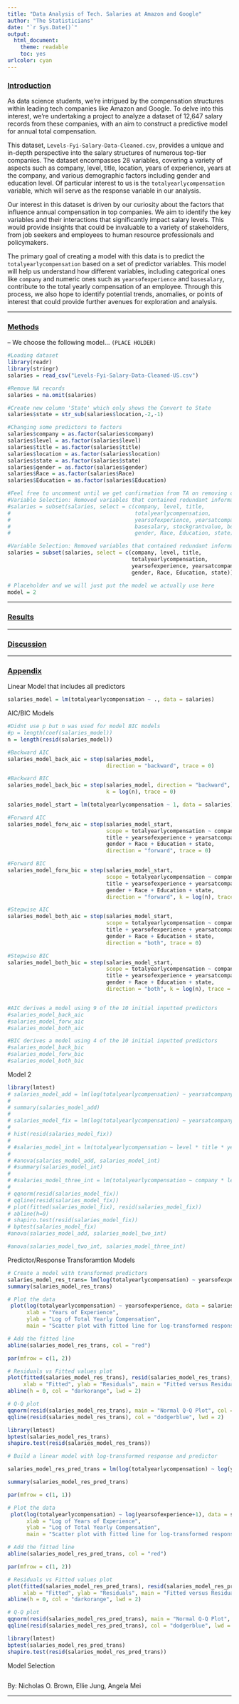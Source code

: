 ```yaml
---
title: "Data Analysis of Tech. Salaries at Amazon and Google"
author: "The Statisticians"
date: "`r Sys.Date()`"
output:
  html_document: 
    theme: readable
    toc: yes
urlcolor: cyan
---
```


### <u>Introduction</u>

As data science students, we're intrigued by the compensation structures within leading tech companies like Amazon and Google. To delve into this interest, we're undertaking a project to analyze a dataset of 12,647 salary records from these companies, with an aim to construct a predictive model for annual total compensation.

This dataset, `Levels-Fyi-Salary-Data-Cleaned.csv`, provides a unique and in-depth perspective into the salary structures of numerous top-tier companies. The dataset encompasses 28 variables, covering a variety of aspects such as company, level, title, location, years of experience, years at the company, and various demographic factors including gender and education level. Of particular interest to us is the `totalyearlycompensation` variable, which will serve as the response variable in our analysis.

Our interest in this dataset is driven by our curiosity about the factors that influence annual compensation in top companies. We aim to identify the key variables and their interactions that significantly impact salary levels. This would provide insights that could be invaluable to a variety of stakeholders, from job seekers and employees to human resource professionals and policymakers.

The primary goal of creating a model with this data is to predict the `totalyearlycompensation` based on a set of predictor variables. This model will help us understand how different variables, including categorical ones like `company` and numeric ones such as `yearsofexperience` and `basesalary`, contribute to the total yearly compensation of an employee. Through this process, we also hope to identify potential trends, anomalies, or points of interest that could provide further avenues for exploration and analysis.

***

### <u>Methods</u>

-- We choose the following model... `(PLACE HOLDER)`

```r
#Loading dataset
library(readr)
library(stringr)
salaries = read_csv("Levels-Fyi-Salary-Data-Cleaned-US.csv")

#Remove NA records
salaries = na.omit(salaries)

#Create new column 'State' which only shows the Convert to State
salaries$state = str_sub(salaries$location,-2,-1)

#Changing some predictors to factors
salaries$company = as.factor(salaries$company)
salaries$level = as.factor(salaries$level)
salaries$title = as.factor(salaries$title)
salaries$location = as.factor(salaries$location)
salaries$state = as.factor(salaries$state)
salaries$gender = as.factor(salaries$gender)
salaries$Race = as.factor(salaries$Race)
salaries$Education = as.factor(salaries$Education)

#Feel free to uncomment until we get confirmation from TA on removing columns or not
#Variable Selection: Removed variables that contained redundant information 
#salaries = subset(salaries, select = c(company, level, title,
#                                       totalyearlycompensation,
#                                       yearsofexperience, yearsatcompany, tag,
#                                       basesalary, stockgrantvalue, bonus,
#                                       gender, Race, Education, state))

#Variable Selection: Removed variables that contained redundant information 
salaries = subset(salaries, select = c(company, level, title,
                                       totalyearlycompensation,
                                       yearsofexperience, yearsatcompany, tag,
                                       gender, Race, Education, state))
```

```r
# Placeholder and we will just put the model we actually use here 
model = 2
```


***

### <u>Results</u>


***

### <u>Discussion</u>


***

### <u>Appendix</u> 

Linear Model that includes all predictors
```r
salaries_model = lm(totalyearlycompensation ~ ., data = salaries)
```

AIC/BIC Models
```r
#Didnt use p but n was used for model BIC models  
#p = length(coef(salaries_model))
n = length(resid(salaries_model))

#Backward AIC
salaries_model_back_aic = step(salaries_model,
                               direction = "backward", trace = 0)

#Backward BIC
salaries_model_back_bic = step(salaries_model, direction = "backward",
                               k = log(n), trace = 0)

salaries_model_start = lm(totalyearlycompensation ~ 1, data = salaries)

#Forward AIC
salaries_model_forw_aic = step(salaries_model_start, 
                               scope = totalyearlycompensation ~ company + level +
                               title + yearsofexperience + yearsatcompany + tag +
                               gender + Race + Education + state,
                               direction = "forward", trace = 0)

#Forward BIC
salaries_model_forw_bic = step(salaries_model_start, 
                               scope = totalyearlycompensation ~ company + level +
                               title + yearsofexperience + yearsatcompany + tag +
                               gender + Race + Education + state,
                               direction = "forward", k = log(n), trace = 0)

#Stepwise AIC
salaries_model_both_aic = step(salaries_model_start, 
                               scope = totalyearlycompensation ~ company + level +
                               title + yearsofexperience + yearsatcompany + tag +
                               gender + Race + Education + state,
                               direction = "both", trace = 0)

#Stepwise BIC
salaries_model_both_bic = step(salaries_model_start, 
                               scope = totalyearlycompensation ~ company + level +
                               title + yearsofexperience + yearsatcompany + tag +
                               gender + Race + Education + state,
                               direction = "both", k = log(n), trace = 0)


#AIC derives a model using 9 of the 10 initial inputted predictors
#salaries_model_back_aic
#salaries_model_forw_aic
#salaries_model_both_aic

#BIC derives a model using 4 of the 10 initial inputted predictors
#salaries_model_back_bic
#salaries_model_forw_bic
#salaries_model_both_bic
```

Model 2 
```r
library(lmtest)
# salaries_model_add = lm(log(totalyearlycompensation) ~ yearsatcompany * title * state * level, data = salaries)
# 
# summary(salaries_model_add)
# 
# salaries_model_fix = lm(log(totalyearlycompensation) ~ yearsatcompany * title * state * level, data = salaries, subset = cooks.distance(salaries_model_add) < 4 / length(cooks.distance(salaries_model_add)))
# 
# hist(resid(salaries_model_fix))
# 
# #salaries_model_int = lm(totalyearlycompensation ~ level * title * yearsofexperience * yearsatcompany, data = salaries)
# 
# #anova(salaries_model_add, salaries_model_int)
# #summary(salaries_model_int)
# 
# #salaries_model_three_int = lm(totalyearlycompensation ~ company * level * yearsofexperience, data = salaries)
# 
# qqnorm(resid(salaries_model_fix))
# qqline(resid(salaries_model_fix))
# plot(fitted(salaries_model_fix), resid(salaries_model_fix))
# abline(h=0)
# shapiro.test(resid(salaries_model_fix))
# bptest(salaries_model_fix)
#anova(salaries_model_add, salaries_model_two_int)

#anova(salaries_model_two_int, salaries_model_three_int)

```


Predictor/Response Transforamtion Models
```r
# Create a model with transformed predictors
salaries_model_res_trans= lm(log(totalyearlycompensation) ~ yearsofexperience, data = salaries)
summary(salaries_model_res_trans)

# Plot the data
 plot(log(totalyearlycompensation) ~ yearsofexperience, data = salaries,
      xlab = "Years of Experience",
      ylab = "Log of Total Yearly Compensation",
      main = "Scatter plot with fitted line for log-transformed response model")

# Add the fitted line
abline(salaries_model_res_trans, col = "red")

par(mfrow = c(1, 2))

# Residuals vs Fitted values plot
plot(fitted(salaries_model_res_trans), resid(salaries_model_res_trans), col = "grey", pch = 20,
     xlab = "Fitted", ylab = "Residuals", main = "Fitted versus Residuals")
abline(h = 0, col = "darkorange", lwd = 2)

# Q-Q plot
qqnorm(resid(salaries_model_res_trans), main = "Normal Q-Q Plot", col = "darkgrey")
qqline(resid(salaries_model_res_trans), col = "dodgerblue", lwd = 2)

library(lmtest)
bptest(salaries_model_res_trans)
shapiro.test(resid(salaries_model_res_trans))

# Build a linear model with log-transformed response and predictor

salaries_model_res_pred_trans = lm(log(totalyearlycompensation) ~ log(yearsofexperience+1), data = salaries)

summary(salaries_model_res_pred_trans)

par(mfrow = c(1, 1))

# Plot the data
 plot(log(totalyearlycompensation) ~ log(yearsofexperience+1), data = salaries,
      xlab = "Log of Years of Experience",
      ylab = "Log of Total Yearly Compensation",
      main = "Scatter plot with fitted line for log-transformed response/predict model")

# Add the fitted line
abline(salaries_model_res_pred_trans, col = "red")

par(mfrow = c(1, 2))

# Residuals vs Fitted values plot
plot(fitted(salaries_model_res_pred_trans), resid(salaries_model_res_pred_trans), col = "grey", pch = 20,
     xlab = "Fitted", ylab = "Residuals", main = "Fitted versus Residuals")
abline(h = 0, col = "darkorange", lwd = 2)

# Q-Q plot
qqnorm(resid(salaries_model_res_pred_trans), main = "Normal Q-Q Plot", col = "darkgrey")
qqline(resid(salaries_model_res_pred_trans), col = "dodgerblue", lwd = 2)

library(lmtest)
bptest(salaries_model_res_pred_trans)
shapiro.test(resid(salaries_model_res_pred_trans))

```

Model Selection
```r

```



By: Nicholas O. Brown, Ellie Jung, Angela Mei

***

